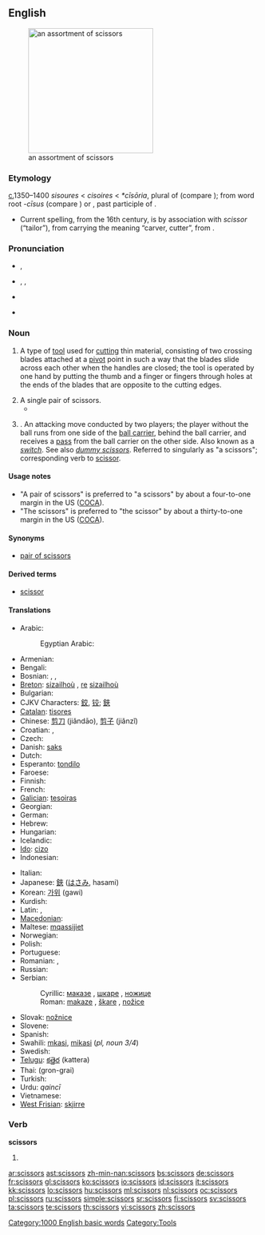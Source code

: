 ==English==
[[Image:Nozyczki4.jpg|thumb|right|250px|an assortment of scissors]]

===Etymology===
[[c.]]1350–1400 {{etyl|enm}} ''sisoures'' < {{etyl|fro}} ''cisoires'' < {{etyl|VL.}} ''*cīsōria'', plural of {{etyl|LL.}} {{term|cīsōrium||cutting tool}} (compare {{term|chisel}}); from {{etyl|la}} word root ''-cīsus'' (compare {{term|excise}}) or {{term|cæsus}}, past participle of {{term|cædere||to cut}}.
* Current spelling, from the 16th century, is by association with {{etyl|ML.}} ''scissor'' (“tailor”), from {{etyl|la}} carrying the meaning “carver, cutter”, from {{term|scindere||to split|lang=la}}.

===Pronunciation===
* {{a|RP}} {{IPA|/ˈsɪzəz/}}, {{SAMPA|/"sIz@z/}}
* {{a|US}} {{enPR|sĭzʹərz}}, {{IPA|/ˈsɪzɚz/}}, {{SAMPA|/"sIz@`z/}}
* {{audio|en-us-scissors.ogg|Audio (US)}}
* {{audio|En-uk-scissors.ogg|Audio (UK)}}
*: {{rhymes|ɪzə(r)z}}

===Noun===
{{infl|en|noun}}

# {{pluralonly}} A type of [[tool]] used for [[cut]]ting thin material, consisting of two crossing blades attached at a [[pivot]] point in such a way that the blades slide across each other when the handles are closed; the tool is operated by one hand by putting the thumb and a finger or fingers through holes at the ends of the blades that are opposite to the cutting edges.
# A single pair of scissors.
#* {{quote-news|title=Around the Garden|work=New York Times|date=Jun 22|year=1947|passage=Roses will last longer if a knife rather than a '''scissors''' is used to cut the blooms.}}
# {{rugby}}.  An attacking move conducted by two players; the player without the ball runs from one side of the [[ball carrier]], behind the ball carrier, and receives a [[pass]] from the ball carrier on the other side.  Also known as a ''[[switch]]''.  See also ''[[dummy scissors]]''.  Referred to singularly as "a scissors"; corresponding verb to [[scissor]].

====Usage notes====
* "A pair of scissors" is preferred to "a scissors" by about a four-to-one margin in the US ([[COCA]]).
* "The scissors" is preferred to "the scissor" by about a thirty-to-one margin in the US ([[COCA]]).

====Synonyms====
* {{sense|tool used for cutting}} [[pair of scissors]]

====Derived terms====
* [[scissor]]<!--attributive form and verb-->

====Translations====
{{trans-top|tool used for cutting}}
* Arabic: {{t-|ar|مقص|m|alt=مِقَصّ|tr=miqaSS}}
*: Egyptian Arabic: {{t-|ar|مقص|m|tr=maqaSS}}
* Armenian: {{t-|hy|մկրատ|tr=mkrat}}
* Bengali: {{tø|bn|কাঁচি|tr=kāṁci|sc=Beng}}
* Bosnian: {{t-|bs|makaze|f|p}}, {{t-|bs|škare|f|p}}, {{t-|bs|nožice|f|p}}
* [[Breton]]: [[sizailhoù]] {{f|p}}, [[re]] [[sizailhoù]]
* Bulgarian: {{t+|bg|ножица|f|tr=nožica}}
* CJKV Characters: [[鉸]], [[铰]]; [[鋏]]
* [[Catalan]]: [[tisores]] {{f|p}}
* Chinese: [[剪刀]] (jiǎndāo), [[剪子]] (jiǎnzǐ)
* Croatian: {{t+|hr|škare|f|p}}, {{t+|hr|nožice|f|p}}
* Czech: {{t+|cs|nůžky|f|p}}
* Danish: [[saks]] {{c}}
* Dutch: {{t+|nl|schaar|f}}
* Esperanto: [[tondilo]]
* Faroese: {{t-|fo|saksur|m|xs=Faroese}}
* Finnish: {{t+|fi|sakset|p}}
* French: {{t+|fr|ciseaux|m|p}}
* [[Galician]]: [[tesoiras]] {{f|p}}
* Georgian: {{tø|ka|მაკრატელი|tr=makrateli|sc=Geor}}
* German: {{t+|de|Schere|f}}
* Hebrew: {{t+|he|מספריים|m|p|alt=מִסְפָּרַיִם|tr=misparáyim}}
* Hungarian: {{t+|hu|olló}}
* Icelandic: {{t+|is|skæri|n|p}}
* [[Ido]]: [[cizo]]
* Indonesian: {{t+|id|gunting|xs=Indonesian}}
{{trans-mid}}
* Italian: {{t+|it|forbici|f|p}}
* Japanese: [[鋏]] ([[はさみ]], hasami)
* Korean: [[가위]] (gawi)
* Kurdish: {{t-|ku|مه‌قه‌س|sc=ku-Arab}}
* Latin: {{t-|la|axicia}},  {{t|la|forfex}}
* [[Macedonian]]: {{t-|mk|ножици|f|p|tr=nóžici}}
* Maltese: [[mqassijiet]] {{m|p}}
* Norwegian: {{t|no|saks|m+f}}
* Polish: {{t+|pl|nożyczki|p}}
* Portuguese: {{t+|pt|tesoura|f|s}}
* Romanian: {{t-|ro|foarfece}}, {{t|ro|foarfecă}}
* Russian: {{t+|ru|ножницы|f|p|tr=nóžnitsy}}
* Serbian:
*: Cyrillic: [[маказе#Serbian|маказе]] {{f|p}}, [[шкаре]] {{f|p}}, [[ножице]] {{f|p}}
*: Roman: [[makaze#Serbian|makaze]] {{f|p}}, [[škare]] {{f|p}}, [[nožice]] {{f|p}}
* Slovak: [[nožnice]] {{f|p}}
* Slovene: {{t+|sl|škarje|f|p}}
* Spanish: {{t+|es|tijera|f|s}}
* Swahili: [[mkasi]], [[mikasi]] (''pl, noun 3/4'')
* Swedish: {{t+|sv|sax|s}}
* [[Telugu]]: [[కత్తెర]] (kattera)
* Thai: {{Thai|[[กรรไกร]]}} (gron-grai)
* Turkish: {{t+|tr|makas}}
* Urdu: {{ur-Arab|[[قینچی]]}} ''qaincī''
* Vietnamese: {{t+|vi|kéo|xs=Vietnamese}}
* [[West Frisian]]: [[skjirre]]
{{trans-bottom}}

===Verb===
'''scissors'''

# {{third-person singular of|scissor}}

[[Category:1000 English basic words]]
[[Category:Tools]]

[[ar:scissors]]
[[ast:scissors]]
[[zh-min-nan:scissors]]
[[bs:scissors]]
[[de:scissors]]
[[fr:scissors]]
[[gl:scissors]]
[[ko:scissors]]
[[io:scissors]]
[[id:scissors]]
[[it:scissors]]
[[kk:scissors]]
[[lo:scissors]]
[[hu:scissors]]
[[ml:scissors]]
[[nl:scissors]]
[[oc:scissors]]
[[pl:scissors]]
[[ru:scissors]]
[[simple:scissors]]
[[sr:scissors]]
[[fi:scissors]]
[[sv:scissors]]
[[ta:scissors]]
[[te:scissors]]
[[th:scissors]]
[[vi:scissors]]
[[zh:scissors]]